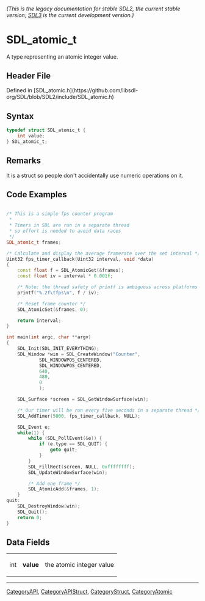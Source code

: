 ====== (This is the legacy documentation for stable SDL2, the current stable version; [https://wiki.libsdl.org/SDL3/ SDL3] is the current development version.) ======
= SDL_atomic_t =

A type representing an atomic integer value.

== Header File ==

Defined in [SDL_atomic.h](https://github.com/libsdl-org/SDL/blob/SDL2/include/SDL_atomic.h)

== Syntax ==

<syntaxhighlight lang='c'>
typedef struct SDL_atomic_t {
    int value;
} SDL_atomic_t;</syntaxhighlight>

== Remarks ==

It is a struct so people don't accidentally use numeric operations on it.

== Code Examples ==

<syntaxhighlight lang='c++'>

/* This is a simple fps counter program
 *
 * Timers in SDL are run in a separate thread
 * so effort is needed to avoid data races
 */
SDL_atomic_t frames;

/* Calculate and display the average framerate over the set interval */
Uint32 fps_timer_callback(Uint32 interval, void *data)
{
	const float f = SDL_AtomicGet(&frames);
	const float iv = interval * 0.001f;

	/* Note: the thread safety of printf is ambiguous across platforms */
	printf("%.2f\tfps\n", f / iv);

	/* Reset frame counter */
	SDL_AtomicSet(&frames, 0);

	return interval;
}

int main(int argc, char **argv)
{
	SDL_Init(SDL_INIT_EVERYTHING);
	SDL_Window *win = SDL_CreateWindow("Counter",
			SDL_WINDOWPOS_CENTERED,
			SDL_WINDOWPOS_CENTERED,
			640,
			480,
			0
			);

	SDL_Surface *screen = SDL_GetWindowSurface(win);

	/* Our timer will be run every five seconds in a separate thread */
	SDL_AddTimer(5000, fps_timer_callback, NULL);

	SDL_Event e;
	while(1) {
		while (SDL_PollEvent(&e)) {
			if (e.type == SDL_QUIT) {
				goto quit;
			}
		}
		SDL_FillRect(screen, NULL, 0xffffffff);
		SDL_UpdateWindowSurface(win);

		/* Add one frame */
		SDL_AtomicAdd(&frames, 1);
	}
quit:
	SDL_DestroyWindow(win);
	SDL_Quit();
	return 0;
}

</syntaxhighlight>

== Data Fields ==

{|
|int
|'''value'''
|the atomic integer value
|}

----
[[CategoryAPI]], [[CategoryAPIStruct]], [[CategoryStruct]], [[CategoryAtomic]]


